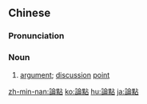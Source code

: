 {{also|论点|論点}}
==Chinese==
{{zh-forms|s=论点}}

===Pronunciation===
{{zh-pron
|m=lùndiǎn
|c=leon6 dim2
|mn=lūn-tiám
|cat=n
}}

===Noun===
{{zh-noun}}

# [[argument]]; [[discussion]] [[point]]

{{zh-cat|Advanced}}

[[zh-min-nan:論點]]
[[ko:論點]]
[[hu:論點]]
[[ja:論點]]